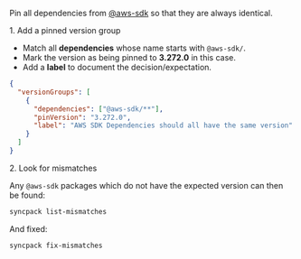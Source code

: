 

Pin all dependencies from [@aws-sdk]({import.meta.env.HREF_AWS_SDK}) so that they are always identical.

<Hx level={props.level}>1. Add a pinned version group</Hx>

- Match all **dependencies** whose name starts with `@aws-sdk/`.
- Mark the version as being pinned to **3.272.0** in this case.
- Add a **label** to document the decision/expectation.

```json title=".syncpackrc"
{
  "versionGroups": [
    {
      "dependencies": ["@aws-sdk/**"],
      "pinVersion": "3.272.0",
      "label": "AWS SDK Dependencies should all have the same version"
    }
  ]
}
```

<Hx level={props.level}>2. Look for mismatches</Hx>

Any `@aws-sdk` packages which do not have the expected version can then be found:

```bash
syncpack list-mismatches
```

And fixed:

```bash
syncpack fix-mismatches
```
